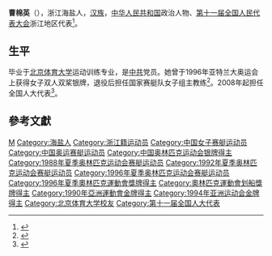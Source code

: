 '''曹棉英'''（{{bd|1967年||}}），浙江海盐人，[[汉族|汉族]]，[[中华人民共和国|中华人民共和国]]政治人物、[[第十一届全国人民代表大会|第十一届全国人民代表大会]]浙江地区代表<ref>{{cite web|author=新华网|title=第十一届全国人大代表|url=http://news.xinhuanet.com/ziliao/2008-03/03/content_7708230.htm?node=36628|publisher=新华网|accessdate=2014-01-07|archive-date=2014-01-10|archive-url=https://web.archive.org/web/20140110211415/http://news.xinhuanet.com/ziliao/2008-03/03/content_7708230.htm?node=36628|dead-url=no}}</ref>。

==生平==
毕业于[[北京体育大学|北京体育大学]]运动训练专业，是[[中共|中共]]党员。她曾于1996年亚特兰大奥运会上获得女子双人双桨银牌，退役后担任国家赛艇队女子组主教练<ref>{{cite web|url=http://news.sohu.com/20080314/n255701683.shtml|title=人大代表曹棉英：我们还差一块奥运金牌|publisher=[[搜狐|搜狐新闻]]|date=2008-03-14|accessdate=2018-04-28|archive-date=2018-04-29|archive-url=https://web.archive.org/web/20180429024140/http://news.sohu.com/20080314/n255701683.shtml|dead-url=no}}</ref>。2008年起担任全国人大代表<ref>{{cite news|title=全国人大代表信息-曹棉英|url= http://210.82.31.1:8084/delegate/viewDelegate.action?dbid=110932|accessdate=2013-04-05|newspaper=全国人大网|archive-url=https://web.archive.org/web/20140407055342/http://www.npc.gov.cn/delegate/viewDelegate.action?dbid=110932|archive-date=2014-04-07|dead-url=yes}}</ref>。

==參考文獻==
{{reflist}}

{{世界赛艇锦标赛女子四人双桨冠军}}
{{DEFAULTSORT:C}}
[[Category:曹姓|M]]
[[Category:海盐人|Category:海盐人]]
[[Category:浙江籍运动员|Category:浙江籍运动员]]
[[Category:中国女子赛艇运动员|Category:中国女子赛艇运动员]]
[[Category:中国奥运赛艇运动员|Category:中国奥运赛艇运动员]]
[[Category:中国奥林匹克运动会银牌得主|Category:中国奥林匹克运动会银牌得主]]
[[Category:1988年夏季奥林匹克运动会赛艇运动员|Category:1988年夏季奥林匹克运动会赛艇运动员]]
[[Category:1992年夏季奥林匹克运动会赛艇运动员|Category:1992年夏季奥林匹克运动会赛艇运动员]]
[[Category:1996年夏季奥林匹克运动会赛艇运动员|Category:1996年夏季奥林匹克运动会赛艇运动员]]
[[Category:1996年夏季奧林匹克運動會獎牌得主|Category:1996年夏季奧林匹克運動會獎牌得主]]
[[Category:奧林匹克運動會划船獎牌得主|Category:奧林匹克運動會划船獎牌得主]]
[[Category:1990年亞洲運動會金牌得主|Category:1990年亞洲運動會金牌得主]]
[[Category:1994年亚洲运动会金牌得主|Category:1994年亚洲运动会金牌得主]]
[[Category:北京体育大学校友|Category:北京体育大学校友]]
[[Category:第十一届全国人大代表|Category:第十一届全国人大代表]]
